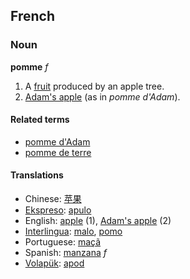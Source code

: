 ==French==
===Noun===
'''pomme''' ''f''

#A [[fruit]] produced by an apple tree.
#[[Adam's apple]] (as in ''pomme d'Adam'').

====Related terms====
*[[pomme d'Adam]]
*[[pomme de terre]]

====Translations====
*Chinese: [[苹果]]
*[[Ekspreso]]: [[apulo]]
*English: [[apple]] (1), [[Adam's apple]] (2)
*[[Interlingua]]: [[malo]], [[pomo]]
*Portuguese: [[maçã]]
*Spanish: [[manzana]] ''f''
*[[Volapük]]: [[apod]]